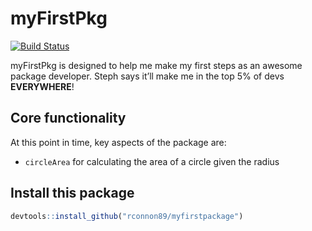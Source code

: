 # myFirstPkg

[![Build Status](https://travis-ci.org/rconnon89/myfirstproject.svg?branch=master)](https://travis-ci.org/rconnon89/myfirstproject)

myFirstPkg is designed to help me make my first steps as an awesome package developer. Steph says it'll make me in the top 5% of devs **EVERYWHERE**!

## Core functionality
At this point in time, key aspects of the package are:

- `circleArea` for calculating the area of a circle given the radius

## Install this package
```r
devtools::install_github("rconnon89/myfirstpackage")
```